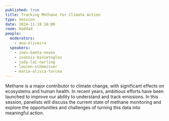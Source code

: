 ```yaml
---
published: true
title: Tracking Methane for Climate Action
type: Session
date: 2024-11-18 16:00
room: Haddad
people:
  moderators:
    - ana-oliveira
  speakers:
    - ines-baeta-neves
    - ioannis-binietoglou
    - judy-lai-norling
    - lauren-schmeisser
    - maria-olivia-torcea
---
```

Methane is a major contributor to climate change, with significant effects on ecosystems and human health. In recent years, ambitious efforts have been launched to improve our ability to understand and track emissions. In this session, panelists will discuss the current state of methane monitoring and explore the opportunities and challenges of turning this data into meaningful action.